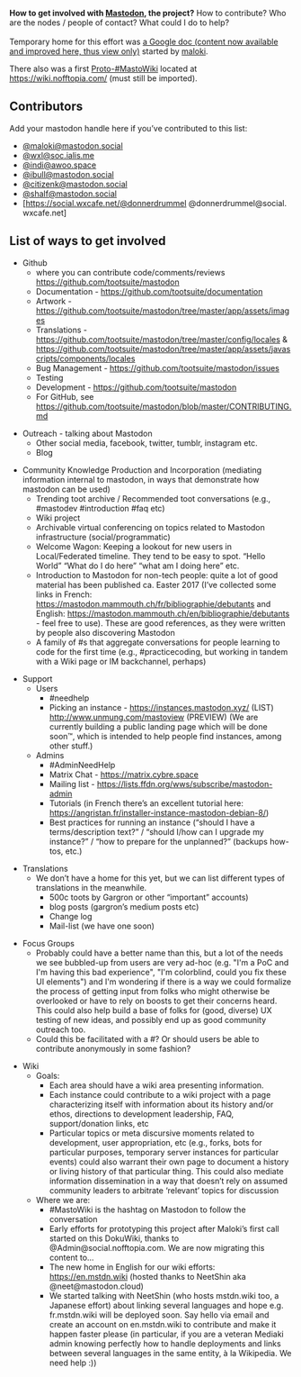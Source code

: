 '''How to get involved with [[Mastodon]], the project?''' How to contribute? Who are the nodes / people of contact? What could I do to help?<br>
<br>
Temporary home for this effort was [https://docs.google.com/document/d/1u-VoYemLXplvzEqnKOzMGikyIwTj9hLLYCO4fH44T9I/edit a Google doc (content now available and improved here, thus view only)] started by [https://mastodon.social/@maloki maloki].

There also was a first [[Proto-#MastoWiki]] located at https://wiki.nofftopia.com/ (must still be imported).


== Contributors ==

Add your mastodon handle here if you’ve contributed to this list: 

* [https://mastodon.social/@maloki @maloki@mastodon.social]
* [https://soc.ialis.me/@wxl @wxl@soc.ialis.me]
* [https://awoo.space/@indi @indi@awoo.space]
* [https://mastodon.social/@ibull @ibull@mastodon.social]
* [https://mastodon.social/@citizenk @citizenk@mastodon.social]
* [https://mastodon.social/@shalf @shalf@mastodon.social]
* [https://social.wxcafe.net/@donnerdrummel @donnerdrummel@social.wxcafe.net]



== List of ways to get involved ==


* Github 
** where you can contribute code/comments/reviews https://github.com/tootsuite/mastodon
** Documentation - https://github.com/tootsuite/documentation
** Artwork - https://github.com/tootsuite/mastodon/tree/master/app/assets/images
** Translations - https://github.com/tootsuite/mastodon/tree/master/config/locales & https://github.com/tootsuite/mastodon/tree/master/app/assets/javascripts/components/locales
** Bug Management - https://github.com/tootsuite/mastodon/issues
** Testing
** Development - https://github.com/tootsuite/mastodon
** For GitHub, see https://github.com/tootsuite/mastodon/blob/master/CONTRIBUTING.md

* Outreach - talking about Mastodon
** Other social media, facebook, twitter, tumblr, instagram etc.
** Blog

* Community Knowledge Production and Incorporation (mediating information internal to mastodon, in ways that demonstrate how mastodon can be used)
** Trending toot archive / Recommended toot conversations (e.g., #mastodev #introduction #faq etc)
** Wiki project
** Archivable virtual conferencing on topics related to Mastodon infrastructure (social/programmatic)
** Welcome Wagon: Keeping a lookout for new users in Local/Federated timeline. They tend to be easy to spot. “Hello World” “What do I do here” “what am I doing here” etc.
** Introduction to Mastodon for non-tech people: quite a lot of good material has been published ca. Easter 2017 (I’ve collected some links in French: https://mastodon.mammouth.ch/fr/bibliographie/debutants and English: https://mastodon.mammouth.ch/en/bibliographie/debutants - feel free to use). These are good references, as they were written by people also discovering Mastodon
** A family of #s that aggregate conversations for people learning to code for the first time (e.g., #practicecoding, but working in tandem with a Wiki page or IM backchannel, perhaps)

* Support
** Users
*** #needhelp
*** Picking an instance - https://instances.mastodon.xyz/ (LIST) http://www.unmung.com/mastoview (PREVIEW)  (We are currently building a public landing page which will be done soon™, which is intended to help people find instances, among other stuff.)
** Admins 
*** #AdminNeedHelp
*** Matrix Chat - https://matrix.cybre.space
*** Mailing list - https://lists.ffdn.org/wws/subscribe/mastodon-admin
*** Tutorials (in French there’s an excellent tutorial here: https://angristan.fr/installer-instance-mastodon-debian-8/)
*** Best practices for running an instance (“should I have a terms/description text?” / “should I/how can I upgrade my instance?” / “how to prepare for the unplanned?” (backups how-tos, etc.)

* Translations
** We don’t have a home for this yet, but we can list different types of translations in the meanwhile. 
*** 500c toots by Gargron or other “important” accounts)
*** blog posts (gargron’s medium posts etc)
*** Change log 
*** Mail-list (we have one soon) 

* Focus Groups
** Probably could have a better name than this, but a lot of the needs we see bubbled-up from users are very ad-hoc (e.g. "I'm a PoC and I'm having this bad experience", "I'm colorblind, could you fix these UI elements") and I'm wondering if there is a way we could formalize the process of getting input from folks who might otherwise be overlooked or have to rely on boosts to get their concerns heard. This could also help build a base of folks for (good, diverse) UX testing of new ideas, and possibly end up as good community outreach too. 
** Could this be facilitated with a #? Or should users be able to contribute anonymously in some fashion? 

* Wiki
** Goals:
*** Each area should have a wiki area presenting information.
*** Each instance could contribute to a wiki project with a page characterizing itself with information about its history and/or ethos, directions to development leadership, FAQ, support/donation links, etc
*** Particular topics or meta discursive moments related to development, user appropriation, etc (e.g., forks, bots for particular purposes, temporary server instances for particular events) could also warrant their own page to document a history or living history of that particular thing. This could also mediate information dissemination in a way that doesn’t rely on assumed community leaders to arbitrate ‘relevant’ topics for discussion
** Where we are:
*** #MastoWiki is the hashtag on Mastodon to follow the conversation
*** Early efforts for prototyping this project after Maloki’s first call started on this DokuWiki, thanks to @Admin@social.nofftopia.com. We are now migrating this content to…
*** The new home in English for our wiki efforts: https://en.mstdn.wiki (hosted thanks to NeetShin aka @neet@mastodon.cloud)
*** We started talking with NeetShin (who hosts mstdn.wiki too, a Japanese effort) about  linking several languages and hope e.g. fr.mstdn.wiki will be deployed soon. Say hello via email and create an account on en.mstdn.wiki to contribute and make it happen faster please (in particular, if you are a veteran Mediaki admin knowing perfectly how to handle deployments and links between several languages in the same entity, à la Wikipedia. We need help :))